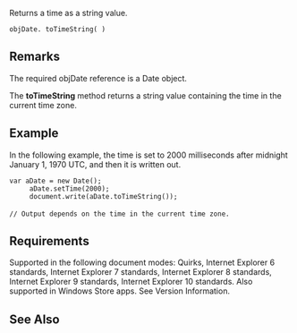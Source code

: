 Returns a time as a string value.

 objDate. toTimeString( )

==Remarks==
The required objDate reference is a Date object.

The '''toTimeString''' method returns a string value containing the time in the current time zone.


==Example==
In the following example, the time is set to 2000 milliseconds after midnight January 1, 1970 UTC, and then it is written out.

 var aDate = new Date();
      aDate.setTime(2000);
      document.write(aDate.toTimeString());
 
 // Output depends on the time in the current time zone.

==Requirements==
Supported in the following document modes: Quirks, Internet Explorer 6 standards, Internet Explorer 7 standards, Internet Explorer 8 standards, Internet Explorer 9 standards, Internet Explorer 10 standards. Also supported in Windows Store apps. See Version Information.


==See Also==

              

              
